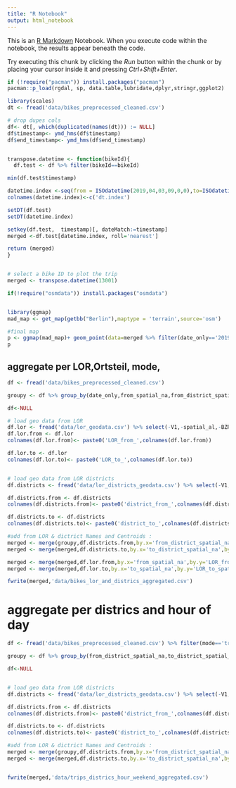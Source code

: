 ```yaml
---
title: "R Notebook"
output: html_notebook
---
```


This is an [R Markdown](http://rmarkdown.rstudio.com) Notebook. When you execute code within the notebook, the results appear beneath the code. 

Try executing this chunk by clicking the *Run* button within the chunk or by placing your cursor inside it and pressing *Ctrl+Shift+Enter*. 
```r
if (!require("pacman")) install.packages("pacman")
pacman::p_load(rgdal, sp, data.table,lubridate,dplyr,stringr,ggplot2)

```

```r

library(scales)
dt <- fread('data/bikes_preprocessed_cleaned.csv')

# drop dupes cols
df<- dt[, which(duplicated(names(dt))) := NULL]
df$timestamp<- ymd_hms(df$timestamp)
df$end_timestamp<- ymd_hms(df$end_timestamp)


transpose.datetime <- function(bikeId){
  df.test <- df %>% filter(bikeId==bikeId)

min(df.test$timestamp)

datetime.index <-seq(from = ISOdatetime(2019,04,03,09,0,0),to=ISOdatetime(2019,07,11,9,0,0), by = "10 min") %>% as.data.frame()
colnames(datetime.index)<-c('dt.index')

setDT(df.test)
setDT(datetime.index)

setkey(df.test,  timestamp)[, dateMatch:=timestamp]
merged <-df.test[datetime.index, roll='nearest']

return (merged)
}


# select a bike ID to plot the trip
merged <- transpose.datetime(13001)

if(!require("osmdata")) install.packages("osmdata")


library(ggmap)
mad_map <- get_map(getbb("Berlin"),maptype = 'terrain',source='osm')

#final map
p <- ggmap(mad_map)+ geom_point(data=merged %>% filter(date_only=='2019-07-02'),aes(bike_exact_longitude,bike_exact_latitude,color=(timestamp)),size=.2)+scale_color_gradient(high="red",low="blue",name = "Hour",trans = time_trans()) +geom_path(data=merged %>% filter(date_only=='2019-07-02'),aes(bike_exact_longitude,bike_exact_latitude,color=(timestamp)),size=0.1)+scale_color_gradient(high="red",low="blue",name = "Hour",trans = time_trans())
p
```
## aggregate per LOR,Ortsteil, mode, 
```r
df <- fread('data/bikes_preprocessed_cleaned.csv')

groupy <- df %>% group_by(date_only,from_spatial_na,from_district_spatial_na,to_spatial_na,to_district_spatial_na,mode,hour_of_day,week.day.label) %>% summarise(total_counts=n(), median.duration=median(duration_minutes),median.speed=median(speed))

df<-NULL

# load geo data from LOR 
df.lor <- fread('data/lor_geodata.csv') %>% select(-V1,-spatial_al,-BZRNAME,-PGRNAME) 
df.lor.from <- df.lor
colnames(df.lor.from)<- paste0('LOR_from_',colnames(df.lor.from))

df.lor.to <- df.lor
colnames(df.lor.to)<- paste0('LOR_to_',colnames(df.lor.to))


# load geo data from LOR districts
df.districts <- fread('data/lor_districts_geodata.csv') %>% select(-V1,-spatial_al)

df.districts.from <- df.districts
colnames(df.districts.from)<- paste0('district_from_',colnames(df.districts.from))

df.districts.to <- df.districts
colnames(df.districts.to)<- paste0('district_to_',colnames(df.districts.to))

#add from LOR & dictrict Names and Centroids :
merged <- merge(groupy,df.districts.from,by.x='from_district_spatial_na',by.y='district_from_spatial_na')
merged <- merge(merged,df.districts.to,by.x='to_district_spatial_na',by.y='district_to_spatial_na')

merged <- merge(merged,df.lor.from,by.x='from_spatial_na',by.y='LOR_from_spatial_na')
merged <- merge(merged,df.lor.to,by.x='to_spatial_na',by.y='LOR_to_spatial_na')

fwrite(merged,'data/bikes_lor_and_districs_aggregated.csv')
```


# aggregate per districs and hour of day
```r
df <- fread('data/bikes_preprocessed_cleaned.csv') %>% filter(mode=='trip')

groupy <- df %>% group_by(from_district_spatial_na,to_district_spatial_na,mode,hour_of_day,is.weekend) %>% summarise(total_counts=n())

df<-NULL


# load geo data from LOR districts
df.districts <- fread('data/lor_districts_geodata.csv') %>% select(-V1,-spatial_al)

df.districts.from <- df.districts
colnames(df.districts.from)<- paste0('district_from_',colnames(df.districts.from))

df.districts.to <- df.districts
colnames(df.districts.to)<- paste0('district_to_',colnames(df.districts.to))

#add from LOR & dictrict Names and Centroids :
merged <- merge(groupy,df.districts.from,by.x='from_district_spatial_na',by.y='district_from_spatial_na')
merged <- merge(merged,df.districts.to,by.x='to_district_spatial_na',by.y='district_to_spatial_na')


fwrite(merged,'data/trips_districs_hour_weekend_aggregated.csv')
```

